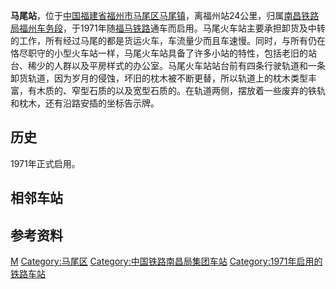 {{Distinguish|麻尾站}}
{{Otheruses|subject=铁路车站|馬尾 (消歧義)}}
{{Infobox China railway station
|车站名称=马尾站
|图片=Mawei_Railway_Station_(Fujian)_2908_1.jpg
|图片介绍=站牌，拍摄于2019年11月27日
|其他名称 = 
|车站拼音=mǎ wěi zhàn
|英文名称 = Mawei Railway Station
| address             = 罗星西路罗星派出所对面小巷走到尽头(马尾消防大队旁边)<ref>{{cite web |author1=海峡时报 |title=文艺小片好去处——马尾火车站 |url=http://www.mwnews.cn/html/78/2015-12-10/15310118997.shtml |website=马尾新闻网 |accessdate=2019-03-30 |archive-date=2019-11-29 |archive-url=https://web.archive.org/web/20191129014215/http://www.mwnews.cn/html/78/2015-12-10/15310118997.shtml |dead-url=no }}</ref>
| borough             = [[福建省|福建省]][[福州市|福州市]][[马尾镇|马尾镇]]
| country             = {{PRC}}
| opened = 1971年
|车站代码 = 34757<ref>{{cite book|title=中华人民共和国铁路车站代码（GB/T 10302-2010）|publisher=中国标准出版社|year=2010|isbn=155066140495|ignore-isbn-error=true|pages=24}}</ref>
|电报码 = MWS<ref>{{cite book|author=铁道部电子计算技术中心, 铁道部运输局|title=铁路车站站名代码表：TMIS使用|publisher=中国铁道出版社|location=北京|year=1998|isbn=9787113030995|pages=73}}</ref>
|拼音码 = MWE
|车站位置=[[福建省|福建省]][[福州市|福州市]][[马尾区|马尾区]][[马尾镇|马尾镇]]
|坐标={{coord|25.993356|119.456086|display=inline,title}}
|归属=[[南昌铁路局|南昌铁路局]][[福州车务段|福州车务段]]
|线路=[[福马铁路|福马铁路]]
|车站等级=四等站
|到发线数目=
| tracks              = 5
|月台数目=
|網站=
}}

'''马尾站'''，位于[[中国|中国]][[福建省|福建省]][[福州市|福州市]][[马尾区|马尾区]][[马尾镇|马尾镇]]，离福州站24公里，归属[[南昌铁路局|南昌铁路局]][[福州车务段|福州车务段]]，于1971年随[[福马铁路|福马铁路]]通车而启用。马尾火车站主要承担卸货及中转的工作，所有经过马尾的都是货运火车，车流量少而且车速慢。同时，与所有仍在恪尽职守的小型火车站一样，马尾火车站具备了许多小站的特性，包括老旧的站台、稀少的人群以及平房样式的办公室。马尾火车站站台前有四条行驶轨道和一条卸货轨道，因为岁月的侵蚀，坏旧的枕木被不断更替，所以轨道上的枕木类型丰富，有木质的、窄型石质的以及宽型石质的。在轨道两侧，摆放着一些废弃的铁轨和枕木，还有沿路安插的坐标告示牌。

==历史==
1971年正式启用。

== 相邻车站 ==
{{start rail box|[[File:China_Railways.svg|16px]] [[中国铁路|国铁]]}}
{{s-inop|[[魁岐站|魁岐]]|[[福州站|福州]]方向}}
{{s-line|[[福马铁路|福马铁路]]}}
{{Terminus}}
{{end box}}

==参考资料==
{{commons category|Mawei Railway Station (Fujian)}}
{{reflist}}

{{福马铁路}}

[[Category:福州市铁路车站|M]]
[[Category:马尾区|Category:马尾区]]
[[Category:中国铁路南昌局集团车站|Category:中国铁路南昌局集团车站]]
[[Category:1971年启用的铁路车站|Category:1971年启用的铁路车站]]